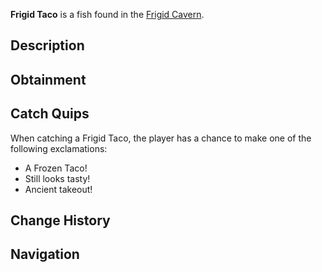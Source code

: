 {{FishInfobox
|image          = Frigid Taco.png
|rarity         = Rare
|sea            = First Sea
|location       = [[Frigid Cavern]]
|sublocation    = 
|sources        = Fishing Rod
|radar_location = 
|xp             = 250
|weather        = 
|time           = 
|season         = Winter
|bait           = 
|base_weight    = 25
|base_value     = 600
|weight_range   = 15
|base_chance    = 25
|base_resil     = 45
}}
'''Frigid Taco''' is a {{Rarity|Rare}} fish found in the [[Frigid Cavern]].

== Description ==
{{Description|A perfectly preserved taco frozen in magical ice, somehow maintaining its original form.|Bestiary Entry}}

== Obtainment ==
{{Description|Lost in the depths of the cavern ages ago.|Bestiary Hint}}
{{Fish Availability|
Frigid Cavern
|top_rods      = 
Krampus's Rod\213392.75\206997.33;
Leviathan's Fang Rod\204379.88\141442.6;
Magma Rod\202516.69\196447.23;
Trident Rod\194292.58\138642.1;
Free Spirit Rod\191455.59\136617.7;
Plastic Rod\186611.87\180993.36;
Flimsy Rod\126816.08\214148.52;
Fast Rod\139163.91\209234.55;
Fischer's Rod\128643.29\193416.67;
Buddy Bond Rod\138564.05\183301.98;
No-Life Rod\158923.16\108284.74;
Seraphic Rod\153644.01\101184.42;
Ethereal Prism Rod\152416.65\100769.55;
Astralhook Rod\151879.1\100454.22;
Rod Of The Forgotten Fang\146140.52\98978.33;
Challenger's Rod\144112.38\99218.05;
Blazebringer Rod\141338.74\97537.24;
Rod Of The Exalted One\134214.9\94503.79;
Zeus Rod\133183.23\92069.13;
Verdant Shear Rod\132750.76\92320.51;
Rod Of The Depths\132442.91\92545.1;
Depthseeker Rod\122128.74\85666.15;
Volcanic Rod\114089.53\73488.82;
Avalanche Rod\110322.34\77636.23;
Steady Rod\46824.71\29000.75
|recommended   = Trident Rod
}}

== Catch Quips ==
When catching a Frigid Taco, the player has a chance to make one of the following exclamations:
* A Frozen Taco!
* Still looks tasty!
* Ancient takeout!

== Change History ==
{{Change History|{{subst:Current Version}}}}

== Navigation ==
{{Fish Navbox|Frigid Cavern}}